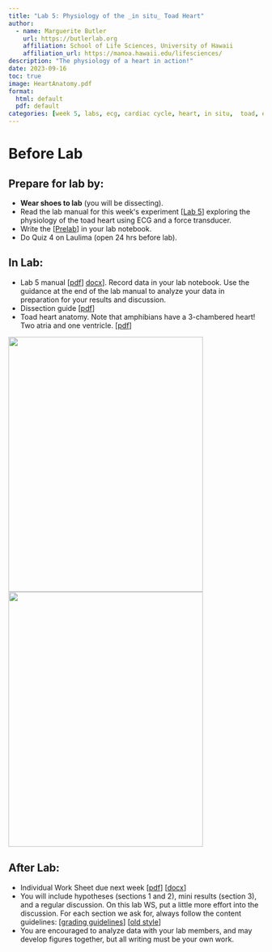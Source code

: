 ```yaml
---
title: "Lab 5: Physiology of the _in situ_ Toad Heart"
author:
  - name: Marguerite Butler  
    url: https://butlerlab.org
    affiliation: School of Life Sciences, University of Hawaii
    affiliation_url: https://manoa.hawaii.edu/lifesciences/
description: "The physiology of a heart in action!"
date: 2023-09-16
toc: true
image: HeartAnatomy.pdf
format: 
  html: default
  pdf: default
categories: [week 5, labs, ecg, cardiac cycle, heart, in situ,  toad, electical impulse, Starlingʻs law, sympathetic, parasympathetic, ions, temperature]
---
```


# Before Lab

:::{.callout-note}
# Prepare for lab by:
- __Wear shoes to lab__ (you will be dissecting). 
- Read the lab manual for this weekʻs experiment \[[Lab 5](Lab5-toad-heart.pdf)\] exploring the physiology of the toad heart using ECG and a force transducer.  
- Write the \[[Prelab](../../labs-misc/lab-notebook.qmd#sec-prelab)\] in your lab notebook.
- Do Quiz 4 on Laulima (open 24 hrs before lab). 
:::


## In Lab: 

- Lab 5 manual \[[pdf](Lab5-toad-heart.pdf)\] [docx](Lab5-toad-heart.docx)\]. Record data in your lab notebook. Use the guidance at the end of the lab manual to analyze your data in preparation for your results and discussion. 
-  Dissection guide \[[pdf](DissectionGuide.pdf)\]
- Toad heart anatomy. Note that amphibians have a 3-chambered heart! Two atria and one ventricle. \[[pdf](HeartAnatomy.pdf)\]

![](../../images/ToadDissectionGuide.png){width="4in" height="5.25in"}   ![](../../images/ToadHeartAnatomy.png){width="4in" height="5.25in"}  


## After Lab: 

- Individual Work Sheet due next week \[[pdf](Lab5WS-toad-heart.pdf)\] \[[docx](Lab5WS-toad-heart.docx)\]
- You will include hypotheses (sections 1 and 2), mini results (section 3), and a regular discussion. On this lab WS, put a little more effort into the discussion.  For each section we ask for, always follow the content guidelines: \[[grading guidelines](../../labs-misc/handouts/Revised_Zool430L_lab_report_guidelines.pdf)\] \[[old style](../../labs-misc/handouts/Zool430lab_report_guidelines.pdf)\]
-  You are encouraged to analyze data with your lab members, and may develop figures together, but all writing must be your own work. 



